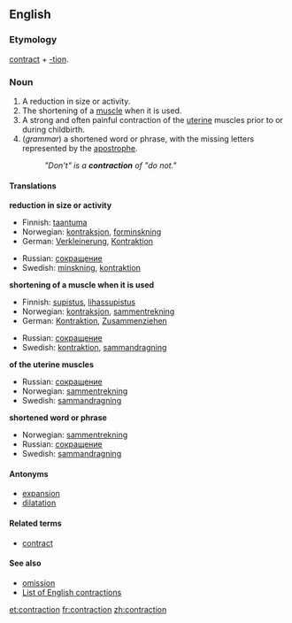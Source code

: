 ==English==

===Etymology===
[[contract]] + [[-tion]].

===Noun===
{{en-noun-reg}}

# A reduction in size or activity.
# The shortening of a [[muscle]] when it is used.
# A strong and often painful contraction of the [[uterine]] muscles prior to or during childbirth.
# (''grammar'') a shortened word or phrase, with the missing letters represented by the [[apostrophe]].
#:''"Don't" is a '''contraction''' of "do not."''

====Translations====

'''reduction in size or activity'''
{{top}}
*Finnish: [[taantuma]]
*Norwegian: [[kontraksjon]], [[forminskning]]
*German: [[Verkleinerung]], [[Kontraktion]]
{{mid}}
*Russian: [[сокращение]]
*Swedish: [[minskning]], [[kontraktion]]
{{bottom}}

'''shortening of a muscle when it is used'''
{{top}}
*Finnish: [[supistus]], [[lihassupistus]]
*Norwegian: [[kontraksjon]], [[sammentrekning]]
*German: [[Kontraktion]], [[Zusammenziehen]]
{{mid}}
*Russian: [[сокращение]]
*Swedish: [[kontraktion]], [[sammandragning]]
{{bottom}}

'''of the uterine muscles'''
{{top}}
{{mid}}
*Russian: [[сокращение]]
*Norwegian: [[sammentrekning]]
*Swedish: [[sammandragning]]
{{bottom}}

'''shortened word or phrase'''
{{top}}
{{mid}}
*Norwegian: [[sammentrekning]]
*Russian: [[сокращение]]
*Swedish: [[sammandragning]]
{{bottom}}

====Antonyms====
*[[expansion]]
*[[dilatation]]

====Related terms====
*[[contract]]

====See also====
*[[omission]]
*[[:Category:English_contractions|List of English contractions]]

[[et:contraction]]
[[fr:contraction]]
[[zh:contraction]]